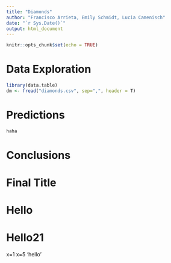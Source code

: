 ```yaml
---
title: "Diamonds"
author: "Francisco Arrieta, Emily Schmidt, Lucia Camenisch"
date: "`r Sys.Date()`"
output: html_document
---
```


```r
knitr::opts_chunk$set(echo = TRUE)
```

# Data Exploration

```r
library(data.table)
dm <- fread("diamonds.csv", sep=",", header = T)
```

# Predictions

```r
haha
```

# Conclusions

# Final Title

# Hello

# Hello21
x=1
x=5
'hello'
